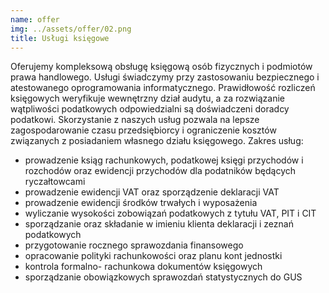 ```yaml
---
name: offer
img: ../assets/offer/02.png
title: Usługi księgowe
---
```

Oferujemy kompleksową obsługę księgową osób fizycznych i podmiotów prawa handlowego. Usługi świadczymy przy zastosowaniu bezpiecznego i atestowanego oprogramowania informatycznego. Prawidłowość rozliczeń księgowych weryfikuje wewnętrzny dział audytu, a za rozwiązanie wątpliwości podatkowych odpowiedzialni są doświadczeni doradcy podatkowi. Skorzystanie z naszych usług pozwala na lepsze zagospodarowanie czasu przedsiębiorcy i ograniczenie kosztów związanych z posiadaniem własnego działu księgowego.
Zakres usług:
* prowadzenie ksiąg rachunkowych, podatkowej księgi przychodów i rozchodów oraz ewidencji przychodów dla podatników będących ryczałtowcami
* prowadzenie ewidencji VAT oraz sporządzenie deklaracji VAT
* prowadzenie ewidencji środków trwałych i wyposażenia
* wyliczanie wysokości zobowiązań podatkowych z tytułu VAT, PIT i CIT
* sporządzanie oraz składanie w imieniu klienta deklaracji i zeznań podatkowych
* przygotowanie rocznego sprawozdania finansowego
* opracowanie polityki rachunkowości oraz planu kont jednostki
* kontrola formalno- rachunkowa dokumentów księgowych
* sporządzanie obowiązkowych sprawozdań statystycznych do GUS
